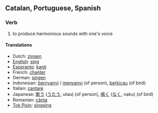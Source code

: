 ==Catalan, Portuguese, Spanish==
===Verb===
#  to produce harmonious sounds with one's voice

====Translations====
*Dutch: [[zingen]]
*[[English]]: [[sing]]
*[[Esperanto]]: [[kanti]]
*French: [[chanter]]
*German: [[singen]]
*Indonesian: [[nyanyi|bernyanyi]] / [[nyanyi|menyanyi]] (of person), [[kicau|berkicau]] (of bird)
*Italian: [[cantare]]
*Japanese: [[歌う]] ([[うたう]], utau) (of person), [[鳴く]] ([[なく]], naku) (of bird)
*Romanian: [[cânta]]
*[[Tok Pisin]]: [[singsing]]